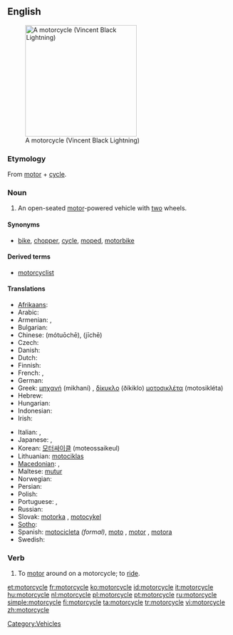 ==English==
[[Image:VINCENT_Black_Lightning.jpg|thumb|right|250px|A motorcycle (Vincent Black Lightning)]]

===Etymology===
From [[motor]] + [[cycle]].

===Noun===
{{en-noun}}

# An open-seated [[motor]]-powered vehicle with [[two]] wheels.

====Synonyms====
* {{sense|motor-powered vehicle}} [[bike]], [[chopper]], [[cycle]], [[moped]], [[motorbike]]

====Derived terms====
* [[motorcyclist]]

====Translations====
{{trans-top|open-seated motor-powered vehicle with two wheels}}
* [[Afrikaans]]: {{t-|af|motorfiets|xs=Afrikaans}}
* Arabic: {{Arab|[[موتوسيكل]]}} {{IPAchar|(motosíkel)}} {{m}}
* Armenian: {{t-|hy|մոտոցիկլետ|tr=motoc’iklet}},  {{qualifier|colloquial}} {{t-|hy|մոտո|tr=moto}}
* Bulgarian: {{t+|bg|велосипед|m}}
* Chinese: {{zh-ts|摩托車|摩托车}} (mótuōchē), {{t+|cmn|機車|sc=Hani}} (jīchē)
* Czech: {{t+|cs|motocykl|m}}
* Danish: {{t-|da|motorcykel|c}}
* Dutch: {{t+|nl|motorfiets|f}}
* Finnish: {{t+|fi|moottoripyörä}}
* French: {{t+|fr|moto|f}}, {{t+|fr|motocyclette|f}}
* German: {{t+|de|Motorrad|n}}
* Greek: [[μηχανή]] (mikhaní) {{f}}, [[δίκυκλο]] (ðíkiklo) {{n}} [[μοτοσικλέτα]] (motosikléta) {{f}}
* Hebrew: {{t+|he|אופנוע|m|alt=אוֹפַנּוֹעַ|tr=ofanóa}}
* Hungarian: {{t+|hu|motorkerékpár}}
* Indonesian: {{t+|id|sepeda motor|xs=Indonesian}}
* Irish: {{t|ga|gluaisrothar|m|xs=Irish}}
{{trans-mid}}
* Italian: {{t+|it|motocicletta|f}}, {{t-|it|motociclo|m}}
* Japanese: {{t-|ja|オートバイ|tr=ōtobai}}, {{t-|ja|バイク|tr=baiku}}
* Korean: [[모터싸이클]] (moteossaikeul)
* Lithuanian: [[motociklas]] {{m}}
* [[Macedonian]]: {{t-|mk|мотоцикл|m|tr=motocíkl}},  {{t-|mk|мотор|m|tr=mótor}}
* Maltese: [[mutur]] {{m}}
* Norwegian: {{t-|no|motorsykkel}}
* Persian: {{t|fa|موتور سیکلت|tr=motorsiklet|sc=fa-Arab}}
* Polish: {{t-|pl|motocykl}}
* Portuguese: {{t+|pt|motocicleta|f}}, {{t+|pt|moto|f}}
* Russian: {{t+|ru|мотоцикл|m|tr=motocíkl}}
* Slovak: [[motorka#Slovak|motorka]] {{f}}, [[motocykel#Slovak|motocykel]] {{m}}
* [[Sotho]]: {{t|st|sethuthuthu|xs=Sotho}}
* Spanish: [[motocicleta]] {{f}} ''(formal)'', [[moto]] {{f}}, [[motor]] {{m}} {{italbrac|Dominican Republic| colloquial}}, [[motora]] {{f}} {{italbrac|Puerto Rico| colloquial}}
* Swedish: {{t+|sv|motorcykel|c}}
{{trans-bottom}}

===Verb===
{{en-verb|motorcycl|ing}}

# To [[motor]] around on a motorcycle; to [[ride]].

[[Category:Vehicles]]

[[et:motorcycle]]
[[fr:motorcycle]]
[[ko:motorcycle]]
[[id:motorcycle]]
[[it:motorcycle]]
[[hu:motorcycle]]
[[nl:motorcycle]]
[[pl:motorcycle]]
[[pt:motorcycle]]
[[ru:motorcycle]]
[[simple:motorcycle]]
[[fi:motorcycle]]
[[ta:motorcycle]]
[[tr:motorcycle]]
[[vi:motorcycle]]
[[zh:motorcycle]]